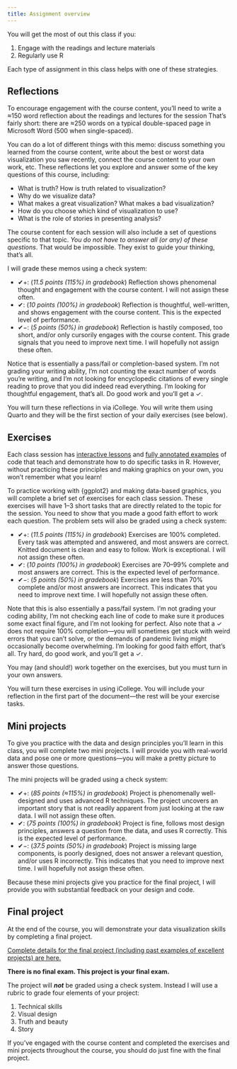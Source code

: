 ```yaml
---
title: Assignment overview
---
```


You will get the most of out this class if you:

1. Engage with the readings and lecture materials
2. Regularly use R

Each type of assignment in this class helps with one of these strategies.


## Reflections

To encourage engagement with the course content, you'll need to write a ≈150 word reflection about the readings and lectures for the session That's fairly short: there are ≈250 words on a typical double-spaced page in Microsoft Word (500 when single-spaced). 

You can do a lot of different things with this memo: discuss something you learned from the course content, write about the best or worst data visualization you saw recently, connect the course content to your own work, etc. These reflections let you explore and answer some of the key questions of this course, including:

- What is truth? How is truth related to visualization?
- Why do we visualize data?
- What makes a great visualization? What makes a bad visualization?
- How do you choose which kind of visualization to use?
- What is the role of stories in presenting analysis?

The course content for each session will also include a set of questions specific to that topic. *You do not have to answer all (or any) of these questions*. That would be impossible. They exist to guide your thinking, that's all.

I will grade these memos using a check system:

- ✔+: (*11.5 points (115%) in gradebook*) Reflection shows phenomenal thought and engagement with the course content. I will not assign these often.
- ✔: (*10 points (100%) in gradebook*) Reflection is thoughtful, well-written, and shows engagement with the course content. This is the expected level of performance.
- ✔−: (*5 points (50%) in gradebook*) Reflection is hastily composed, too short, and/or only cursorily engages with the course content. This grade signals that you need to improve next time. I will hopefully not assign these often.

Notice that is essentially a pass/fail or completion-based system. I'm not grading your writing ability, I'm not counting the exact number of words you're writing, and I'm not looking for encyclopedic citations of every single reading to prove that you did indeed read everything. I'm looking for thoughtful engagement, that's all. Do good work and you'll get a ✓.

You will turn these reflections in via iCollege. You will write them using Quarto and they will be the first section of your daily exercises (see below). 


## Exercises

Each class session has [interactive lessons](/lesson/index.qmd) and [fully annotated examples](/example/index.qmd) of code that teach and demonstrate how to do specific tasks in R. However, without practicing these principles and making graphics on your own, you won't remember what you learn! 

To practice working with {ggplot2} and making data-based graphics, you will complete a brief set of exercises for each class session. These exercises will have 1–3 short tasks that are directly related to the topic for the session. You need to show that you made a good faith effort to work each question. The problem sets will also be graded using a check system:

- ✔+: (*11.5 points (115%) in gradebook*) Exercises are 100% completed. Every task was attempted and answered, and most answers are correct. Knitted document is clean and easy to follow. Work is exceptional. I will not assign these often.
- ✔: (*10 points (100%) in gradebook*) Exercises are 70–99% complete and most answers are correct. This is the expected level of performance.
- ✔−: (*5 points (50%) in gradebook*) Exercises are less than 70% complete and/or most answers are incorrect. This indicates that you need to improve next time. I will hopefully not assign these often.

Note that this is also essentially a pass/fail system. I'm not grading your coding ability, I'm not checking each line of code to make sure it produces some exact final figure, and I'm not looking for perfect. Also note that a ✓ does not require 100% completion—you will sometimes get stuck with weird errors that you can't solve, or the demands of pandemic living might occasionally become overwhelming. I'm looking for good faith effort, that's all. Try hard, do good work, and you'll get a ✓.

You may (and should!) work together on the exercises, but you must turn in your own answers.

You will turn these exercises in using iCollege. You will include your reflection in the first part of the document—the rest will be your exercise tasks.


## Mini projects

To give you practice with the data and design principles you'll learn in this class, you will complete two mini projects. I will provide you with real-world data and pose one or more questions—you will make a pretty picture to answer those questions.

The mini projects will be graded using a check system:

- ✔+: (*85 points (≈115%) in gradebook*) Project is phenomenally well-designed and uses advanced R techniques. The project uncovers an important story that is not readily apparent from just looking at the raw data. I will not assign these often.
- ✔: (*75 points (100%) in gradebook*) Project is fine, follows most design principles, answers a question from the data, and uses R correctly. This is the expected level of performance.
- ✔−: (*37.5 points (50%) in gradebook*) Project is missing large components, is poorly designed, does not answer a relevant question, and/or uses R incorrectly. This indicates that you need to improve next time. I will hopefully not assign these often.

Because these mini projects give you practice for the final project, I will provide you with substantial feedback on your design and code.


## Final project

At the end of the course, you will demonstrate your data visualization skills by completing a final project.

[Complete details for the final project (including past examples of excellent projects) are here.](/assignment/final-project.qmd)

**There is no final exam. This project is your final exam.**

The project will ***not*** be graded using a check system. Instead I will use a rubric to grade four elements of your project:

1. Technical skills
2. Visual design
3. Truth and beauty
4. Story

If you've engaged with the course content and completed the exercises and mini projects throughout the course, you should do just fine with the final project.
